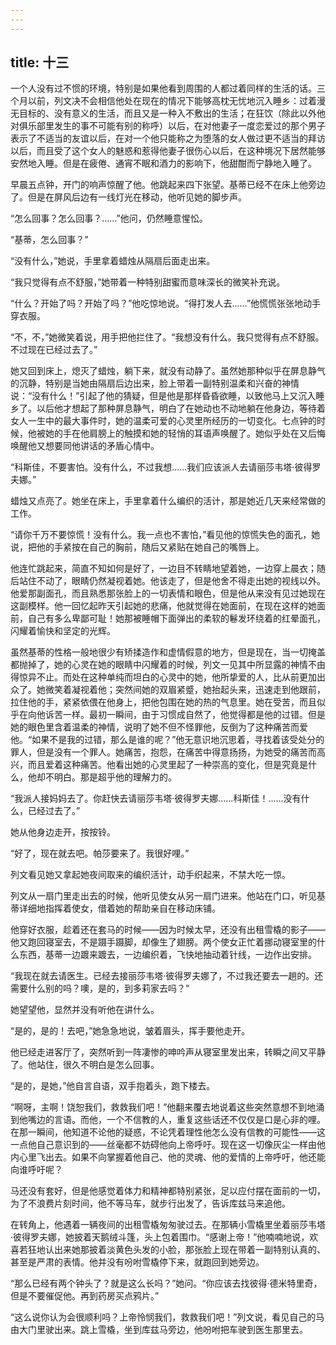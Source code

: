 ```yaml
---
---
---
```

title: 十三
---



一个人没有过不惯的环境，特别是如果他看到周围的人都过着同样的生活的话。三个月以前，列文决不会相信他处在现在的情况下能够高枕无忧地沉入睡乡：过着漫无目标的、没有意义的生活，而且又是一种入不敷出的生活；在狂饮（除此以外他对俱乐部里发生的事不可能有别的称呼）以后，在对他妻子一度恋爱过的那个男子表示了不适当的友谊以后，在对一个他只能称之为堕落的女人做过更不适当的拜访以后，而且受了这个女人的魅惑和惹得他妻子很伤心以后，在这种境况下居然能够安然地入睡。但是在疲倦、通宵不眠和酒力的影响下，他甜酣而宁静地入睡了。

早晨五点钟，开门的响声惊醒了他。他跳起来四下张望。基蒂已经不在床上他旁边了。但是在屏风后边有一线灯光在移动，他听见她的脚步声。

“怎么回事？怎么回事？……”他问，仍然睡意惺忪。

“基蒂，怎么回事？”

“没有什么，”她说，手里拿着蜡烛从隔扇后面走出来。

“我只觉得有点不舒服，”她带着一种特别甜蜜而意味深长的微笑补充说。

“什么？开始了吗？开始了吗？”他吃惊地说。“得打发人去……”他慌慌张张地动手穿衣服。

“不，不，”她微笑着说，用手把他拦住了。“我想没有什么。我只觉得有点不舒服。不过现在已经过去了。”

她又回到床上，熄灭了蜡烛，躺下来，就没有动静了。虽然她那种似乎在屏息静气的沉静，特别是当她由隔扇后边出来，脸上带着一副特别温柔和兴奋的神情说：“没有什么！”引起了他的猜疑，但是他是那样昏昏欲睡，以致他马上又沉入睡乡了。以后他才想起了那种屏息静气，明白了在她动也不动地躺在他身边，等待着女人一生中的最大事件时，她的温柔可爱的心灵里所经历的一切变化。七点钟的时候，他被她的手在他肩膀上的触摸和她的轻悄的耳语声唤醒了。她似乎处在又后悔唤醒他又想要同他讲话的矛盾心情中。

“科斯佳，不要害怕。没有什么，不过我想……我们应该派人去请丽莎韦塔·彼得罗夫娜。”

蜡烛又点亮了。她坐在床上，手里拿着什么编织的活计，那是她近几天来经常做的工作。

“请你千万不要惊慌！没有什么。我一点也不害怕，”看见他的惊慌失色的面孔，她说，把他的手紧按在自己的胸前，随后又紧贴在她自己的嘴唇上。

他连忙跳起来，简直不知如何是好了，一边目不转睛地望着她，一边穿上晨衣；随后站住不动了，眼睛仍然凝视着她。他该走了，但是他舍不得走出她的视线以外。他爱那副面孔，而且熟悉那张脸上的一切表情和眼色，但是他从来没有见过她现在这副模样。他一回忆起昨天引起她的悲痛，他就觉得在她面前，在现在这样的她面前，自己有多么卑鄙可耻！她那被睡帽下面弹出的柔软的鬈发环绕着的红晕面孔，闪耀着愉快和坚定的光辉。

虽然基蒂的性格一般地很少有矫揉造作和虚情假意的地方，但是现在，当一切掩盖都抛掉了，她的心灵在她的眼睛中闪耀着的时候，列文一见其中所显露的神情不由得惊异不止。而处在这种单纯而坦白的心灵中的她，他所挚爱的人，比从前更加出众了。她微笑着凝视着他；突然间她的双眉紧蹙，她抬起头来，迅速走到他跟前，拉住他的手，紧紧依偎在他身上，把他包围在她的热的气息里。她在受苦，而且似乎在向他诉苦一样。最初一瞬间，由于习惯成自然了，他觉得都是他的过错。但是她的眼色里含着温柔的神情，说明了她不但不怪罪他，反倒为了这种痛苦而爱他。“如果不是我的过错，那么是谁的呢？”他无意识地沉思着，寻找着该受处分的罪人，但是没有一个罪人。她痛苦，抱怨，在痛苦中得意扬扬，为她受的痛苦而高兴，而且爱着这种痛苦。他看出她的心灵里起了一种崇高的变化，但是究竟是什么，他却不明白。那是超乎他的理解力的。

“我派人接妈妈去了。你赶快去请丽莎韦塔·彼得罗夫娜……科斯佳！……没有什么，已经过去了。”

她从他身边走开，按按铃。

“好了，现在就去吧。帕莎要来了。我很好哩。”

列文看见她又拿起她夜间取来的编织活计，动手织起来，不禁大吃一惊。

列文从一扇门里走出去的时候，他听见使女从另一扇门进来。他站在门口，听见基蒂详细地指挥着使女，借着她的帮助亲自在移动床铺。

他穿好衣服，趁着还在套马的时候——因为时候太早，还没有出租雪橇的影子——他又跑回寝室去，不是蹑手蹑脚，却像生了翅膀。两个使女正忙着挪动寝室里的什么东西，基蒂一边踱来踱去，一边编织着，飞快地抽动着针线，一边作出安排。

“我现在就去请医生。已经去接丽莎韦塔·彼得罗夫娜了，不过我还要去一趟的。还需要什么别的吗？噢，是的，到多莉家去吗？”

她望望他，显然并没有听他在讲什么。

“是的，是的！去吧，”她急急地说，皱着眉头，挥手要他走开。

他已经走进客厅了，突然听到一阵凄惨的呻吟声从寝室里发出来，转瞬之间又平静了。他站住，很久不明白是怎么回事。

“是的，是她，”他自言自语，双手抱着头，跑下楼去。

“啊呀，主啊！饶恕我们，救救我们吧！”他翻来覆去地说着这些突然意想不到地涌到他嘴边的言语。而他，一个不信教的人，重复这些话还不仅仅是口是心非的哩。在那一瞬间，他知道不论他的疑惑，不论凭着理性他怎么没有信教的可能性——这一点他自己意识到的——丝毫都不妨碍他向上帝呼吁。现在这一切像灰尘一样由他内心里飞出去。如果不向掌握着他自己、他的灵魂、他的爱情的上帝呼吁，他还能向谁呼吁呢？

马还没有套好，但是他感觉着体力和精神都特别紧张，足以应付摆在面前的一切，为了不浪费片刻时间，他不等马车，就步行出发了，告诉库兹马来追他。

在转角上，他遇着一辆夜间的出租雪橇匆匆驶过去。在那辆小雪橇里坐着丽莎韦塔·彼得罗夫娜，她披着天鹅绒斗篷，头上包着围巾。“感谢上帝！”他喃喃地说，欢喜若狂地认出来她那披着淡黄色头发的小脸，那张脸上现在带着一副特别认真的、甚至是严肃的表情。他并没有吩咐雪橇停下来，就跑回到她旁边。

“那么已经有两个钟头了？就是这么长吗？”她问。“你应该去找彼得·德米特里奇，但是不要催促他。再到药房买点鸦片。”

“这么说你认为会很顺利吗？上帝怜悯我们，救救我们吧！”列文说，看见自己的马由大门里驶出来。跳上雪橇，坐到库兹马旁边，他吩咐把车驶到医生那里去。